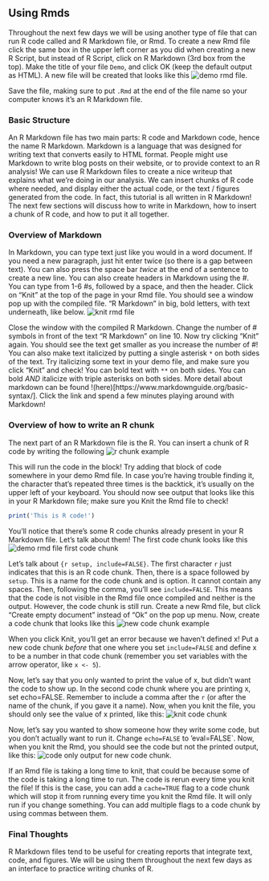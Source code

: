 ## Using Rmds

Throughout the next few days we will be using another type of file that can run R code called and R Markdown file, or Rmd. To create a new Rmd file click the same box in the upper left corner as you did when creating a new R Script, but instead of R Script, click on R Markdown (3rd box from the top). Make the title of your file `Demo`, and click OK (keep the default output as HTML). A new file will be created that looks like this ![demo rmd file](./img/rmd_basics/fig1.png).


Save the file, making sure to put `.Rmd` at the end of the file name so your computer knows it's an R Markdown file.

### Basic Structure

An R Markdown file has two main parts: R code and Markdown code, hence the name R Markdown. Markdown is a language that was designed for writing text that converts easily to HTML format. People might use Markdown to write blog posts on their website, or to provide context to an R analysis! We can use R Markdown files to create a nice writeup that explains what we're doing in our analysis. We can insert chunks of R code where needed, and display either the actual code, or the text / figures generated from the code. In fact, this tutorial is all written in R Markdown! The next few sections will discuss how to write in Markdown, how to insert a chunk of R code, and how to put it all together.

### Overview of Markdown

In Markdown, you can type text just like you would in a word document. If you need a new paragraph, just hit enter twice (so there is a gap between text). You can also press the space bar _twice_ at the end of a sentence to create a new line. You can also create headers in Markdown using the #. You can type from 1-6 #s, followed by a space, and then the header. Click on "Knit" at the top of the page in your Rmd file. You should see a window pop up with the compiled file. "R Markdown" in big, bold letters, with text underneath, like below. ![knit rmd file](./img/rmd_basics/fig2.png)

Close the window with the compiled R Markdown. Change the number of # symbols in front of the text "R Markdown" on line 10. Now try clicking "Knit" again. You should see the text get smaller as you increase the number of #! You can also make text italicized by putting a single asterisk `*` on both sides of the text. Try italicizing some text in your demo file, and make sure you click "Knit" and check! You can bold text with `**` on both sides. You can bold *AND* italicize with triple asterisks on both sides. More detail about markdown can be found !(here)[https://www.markdownguide.org/basic-syntax/]. Click the link and spend a few minutes playing around with Markdown!

### Overview of how to write an R chunk

The next part of an R Markdown file is the R. You can insert a chunk of R code by writing the following ![r chunk example](./img/rmd_basics/fig3.png)

This will run the code in the block! Try adding that block of code somewhere in your demo Rmd file. In case you're having trouble finding it, the character that's repeated three times is the backtick, it's usually on the upper left of your keyboard. You should now see output that looks like this in your R Markdown file; make sure you Knit the Rmd file to check!

```r
print('This is R code!')
```

You'll notice that there's some R code chunks already present in your R Markdown file. Let's talk about them! The first code chunk looks like this ![demo rmd file first code chunk](./img/rmd_basics/fig4.png)

Let's talk about `{r setup, include=FALSE}`. The first character `r` just indicates that this is an R code chunk. Then, there is a space followed by `setup`. This is a name for the code chunk and is option. It cannot contain any spaces. Then, following the comma, you'll see `include=FALSE`. This means that the code is not visible in the Rmd file once compiled and neither is the output. However, the code chunk is still run. Create a new Rmd file, but click "Create empty document" instead of "Ok" on the pop up menu. Now, create a code chunk that looks like this ![new code chunk example](./img/rmd_basics/fig5.png)

When you click Knit, you'll get an error because we haven't defined x! Put a new code chunk _before_ that one where you set `include=FALSE` and define x to be a number in that code chunk (remember you set variables with the arrow operator, like `x <- 5`). 

Now, let's say that you only wanted to print the value of x, but didn't want the code to show up. In the second code chunk where you are printing x, set echo=FALSE. Remember to include a comma after the `r` (or after the name of the chunk, if you gave it a name). Now, when you knit the file, you should only see the value of x printed, like this: ![knit code chunk](./img/rmd_basics/fig6.png)

Now, let's say you wanted to show someone how they write some code, but you don't actually want to run it. Change `echo=FALSE` to 'eval=FALSE`. Now, when you knit the Rmd, you should see the code but not the printed output, like this: ![code only output for new code chunk](./img/rmd_basics/fig7.png).

If an Rmd file is taking a long time to knit, that could be because some of the code is taking a long time to run. The code is rerun every time you knit the file! If this is the case, you can add a `cache=TRUE` flag to a code chunk which will stop it from running every time you knit the Rmd file. It will only run if you change something. You can add multiple flags to a code chunk by using commas between them.

### Final Thoughts

R Markdown files tend to be useful for creating reports that integrate text, code, and figures. We will be using them throughout the next few days as an interface to practice writing chunks of R.